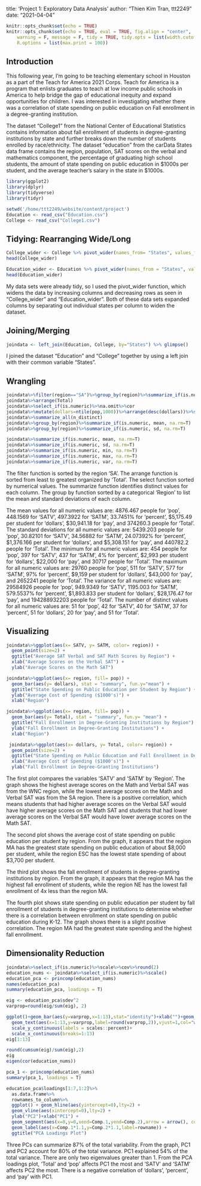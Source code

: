 title: 'Project 1: Exploratory Data Analysis'
author: "Thien Kim Tran, ttt2249"
date: "2021-04-04"

```r
knitr::opts_chunk$set(echo = TRUE)
knitr::opts_chunk$set(echo = TRUE, eval = TRUE, fig.align = "center", 
    warning = F, message = F, tidy = TRUE, tidy.opts = list(width.cutoff = 60), 
    R.options = list(max.print = 100))
```

## Introduction 
This following year, I'm going to be teaching elementary school in Houston as a part of the Teach for America 2021 Corps. Teach for America is a program that enlists graduates to teach at low income public schools in America to help bridge the gap of educational inequity and expand opportunities for children. I was interested in investigating whether there was a correlation of state spending on public education on Fall enrollment in a degree-granting institution. 

The dataset "College1" from the National Center of Educational Statistics contains information about fall enrollment of students in degree-granting institutions by state and further breaks down the number of students enrolled by race/ethnicity. The dataset "education" from the carData States data frame contains the region, population, SAT scores on the verbal and mathematics component, the percentage of graduating high school students, the amount of state spending on public education in $1000s per student, and the average teacher's salary in the state in $1000s. 

```R
library(ggplot2)
library(dplyr)
library(tidyverse)
library(tidyr)

setwd('/home/ttt2249/website/content/project')
Education <- read_csv("Education.csv") 
College <- read_csv("College1.csv")
```

## Tidying: Rearranging Wide/Long 

```R
College_wider <- College %>% pivot_wider(names_from= "States", values_from= "Total")
head(College_wider)

Education_wider <- Education %>% pivot_wider(names_from = "States", values_from ="pop")
head(Education_wider)
```
My data sets were already tidy, so I used the pivot_wider function, which widens the data by increasing columns and decreasing rows as seen in "College_wider" and "Education_wider". Both of these data sets expanded columns by separating out individual states per column to widen the dataset.  

## Joining/Merging

```R
joindata <- left_join(Education, College, by="States") %>% glimpse()
```
I joined the dataset "Education" and "College" together by using a left join with their common variable "States".

## Wrangling
```R
joindata%>%filter(region=="SA")%>%group_by(region)%>%summarize_if(is.numeric, mean, na.rm= T)
joindata%>%arrange(Total)
joindata%>%select_if(is.numeric)%>%na.omit%>%cor
joindata%>%mutate(dollars=ntile(pop,1000))%>%arrange(desc(dollars))%>%select(States, dollars)
joindata%>%summarize_all(n_distinct)
joindata%>%group_by(region)%>%summarize_if(is.numeric, mean, na.rm=T)
joindata%>%group_by(region)%>%summarize_if(is.numeric, sd, na.rm=T)

joindata%>%summarize_if(is.numeric, mean, na.rm=T)
joindata%>%summarize_if(is.numeric, sd, na.rm=T)
joindata%>%summarize_if(is.numeric, min, na.rm=T)
joindata%>%summarize_if(is.numeric, max, na.rm=T)
joindata%>%summarize_if(is.numeric, var, na.rm=T)
```
The filter function is sorted by the region 'SA'. The arrange function is sorted from least to greatest organized by 'Total'. The select function sorted by numerical values. The summarize function identifies distinct values for each column. The group by function sorted by a categorical 'Region' to list the mean and standard deviations of each column.  

The mean values for all numeric values are: 4876.467 people for 'pop', 448.1569 for 'SATV', 497.3922 for 'SATM', 33.7451% for 'percent', $5,175.49 per student for 'dollars', $30,941.18 for 'pay', and 374260.3 people for 'Total'.
The standard deviations for all numeric values are: 5439.203 people for 'pop', 30.82101 for 'SATV', 34.56882 for 'SATM', 24.07392% for 'percent', $1,376.166 per student for 'dollars', and $5,308.151 for 'pay', and 440782.2 people for 'Total'.
The minimum for all numeric values are: 454 people for 'pop', 397 for 'SATV', 437 for 'SATM', 4% for 'percent', $2,993 per student for 'dollars', $22,000 for 'pay', and 30717 people for 'Total'.
The maximum for all numeric values are: 29760 people for 'pop', 511 for 'SATV', 577 for 'SATM', 97% for 'percent', $9,159 per student for 'dollars', $43,000 for 'pay', and 2652241 people for 'Total'.
The variance for all numeric values are: 29584926 people for 'pop', 949.9349 for 'SATV', 1195.003 for 'SATM', 579.5537% for 'percent', $1,893.833 per student for 'dollars', $28,176.47 for 'pay', and 194288932203 people for 'Total'.
The number of distinct values for all numeric values are: 51 for 'pop', 42 for 'SATV', 40 for 'SATM', 37 for 'percent', 51 for 'dollars', 20 for 'pay', and 51 for 'Total'. 

## Visualizing
```R
joindata%>%ggplot(aes(x= SATV, y= SATM, color= region)) +
  geom_point(size=2) +
  ggtitle("Average SAT Verbal and SAT Math Scores by Region") +
  xlab("Average Scores on the Verbal SAT") +
  ylab("Average Scores on the Math SAT")

joindata%>%ggplot(aes(x= region, fill= pop)) +
  geom_bar(aes(y= dollars), stat = "summary", fun.y="mean") +
  ggtitle("State Spending on Public Education per Student by Region") +
  ylab("Average Cost of Spending ($1000's)") +
  xlab("Region")

joindata%>%ggplot(aes(x= region, fill= pop)) +
  geom_bar(aes(y= Total), stat = "summary", fun.y= "mean") +
  ggtitle("Fall Enrollment in Degree-Granting Institutions by Region") +
  ylab("Fall Enrollment in Degree-Granting Institutions") +
  xlab("Region")

 joindata%>%ggplot(aes(x= dollars, y= Total, color= region)) +
  geom_point(size=2) +
  ggtitle("State Spending on Public Education and Fall Enrollment in Degree-Granting Institutions by Region") +
  xlab("Average Cost of Spending ($1000's)") +
  ylab("Fall Enrollment in Degree-Granting Institutions")
```

The first plot compares the variables 'SATV' and 'SATM' by 'Region'. The graph shows the highest average scores on the Math and Verbal SAT was from the WNC region, while the lowest average scores on the Math and Verbal SAT was from the SA region. There is a positive correlation, which means students that had higher average scores on the Verbal SAT would have higher average scores on the Math SAT and students that had lower average scores on the Verbal SAT would have lower average scores on the Math SAT.

The second plot shows the average cost of state spending on public education per student by region. From the graph, it appears that the region MA has the greatest state spending on public education of about $8,000 per student, while the region ESC has the lowest state spending of about $3,700 per student. 

The third plot shows the fall enrollment of students in degree-granting institutions by region. From the graph, it appears that the region MA has the highest fall enrollment of students, while the region NE has the lowest fall enrollment of 4x less than the region MA.

The fourth plot shows state spending on public education per student by fall enrollment of students in degree-granting institutions to determine whether there is a correlation between enrollment on state spending on public education during K-12. The graph shows there is a slight positive correlation. The region MA had the greatest state spending and the highest fall enrollment. 

## Dimensionality Reduction
```R
joindata%>%select_if(is.numeric)%>%scale%>%cov%>%round(2)
education_nums <- joindata%>%select_if(is.numeric)%>%scale()
education_pca <- princomp(education_nums)
names(education_pca)
summary(education_pca, loadings = T)

eig <- education_pca$sdev^2
varprop=round(eig/sum(eig), 2)

ggplot()+geom_bar(aes(y=varprop,x=1:13),stat="identity")+xlab("")+geom_path(aes(y=varprop,x=1:13))+
  geom_text(aes(x=1:13,y=varprop,label=round(varprop,2)),vjust=1,col="white",size=4)+
  scale_y_continuous(labels = scales::percent)+
  scale_x_continuous(breaks=1:13)
eig[1:13]

round(cumsum(eig)/sum(eig),2)
eig
eigen(cor(education_nums))

pca_1 <- princomp(education_nums)
summary(pca_1, loadings = T)

education_pca$loadings[1:7,1:2]%>%
  as.data.frame%>%
  rownames_to_column%>%
  ggplot() + geom_hline(aes(yintercept=0),lty=2) + 
  geom_vline(aes(xintercept=0),lty=2) +
  ylab("PC2")+xlab("PC1") + 
  geom_segment(aes(x=0,y=0,xend=Comp.1,yend=Comp.2),arrow = arrow(), col="blue") +
  geom_label(aes(x=Comp.1*1.1,y=Comp.2*1.1,label=rowname)) +
  ggtitle("PCA Loadings Plot")
```

Three PCs can summarize 87% of the total variability. From the graph, PC1 and PC2 account for 80% of the total variance. PC1 explained 54% of the total variance. There are only two eigenvalues greater than 1. From the PCA loadings plot, 'Total' and 'pop' affects PC1 the most and 'SATV' and 'SATM' affects PC2 the most. There is a negative correlation of 'dollars', 'percent', and 'pay' with PC1. 